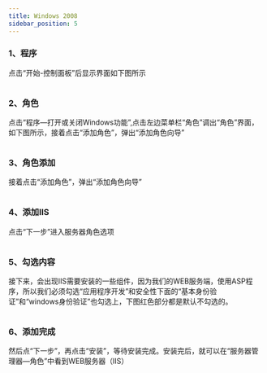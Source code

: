 ```yaml
---
title: Windows 2008
sidebar_position: 5
---
```



### 1、程序
<p>
  点击“开始-控制面板”后显示界面如下图所示
</p> 
<img src={require('@site/static/img/softwareInstall/IIS/24.png').default} alt=""/>

### 2、角色
<p>
  点击“程序—打开或关闭Windows功能”,点击左边菜单栏“角色”调出“角色”界面，如下图所示，接着点击“添加角色”，弹出“添加角色向导”
</p> 
<img src={require('@site/static/img/softwareInstall/IIS/25.png').default} alt=""/>

### 3、角色添加
<p>
  接着点击“添加角色”，弹出“添加角色向导”
</p> 
<img src={require('@site/static/img/softwareInstall/IIS/26.png').default} alt=""/>

### 4、添加IIS
<p>
  点击“下一步”进入服务器角色选项
</p> 
<img src={require('@site/static/img/softwareInstall/IIS/27.png').default} alt=""/>

### 5、勾选内容
<p>
  接下来，会出现IIS需要安装的一些组件，因为我们的WEB服务端，使用ASP程序，所以我们必须勾选“应用程序开发”和安全性下面的“基本身份验证”和“windows身份验证”也勾选上，下图红色部分都是默认不勾选的。
</p> 
<img src={require('@site/static/img/softwareInstall/IIS/28.png').default} alt=""/>

### 6、添加完成
<p>
  然后点“下一步”，再点击“安装”，等待安装完成。安装完后，就可以在“服务器管理器—角色”中看到WEB服务器（IIS）
</p> 
<img src={require('@site/static/img/softwareInstall/IIS/29.png').default} alt=""/>
